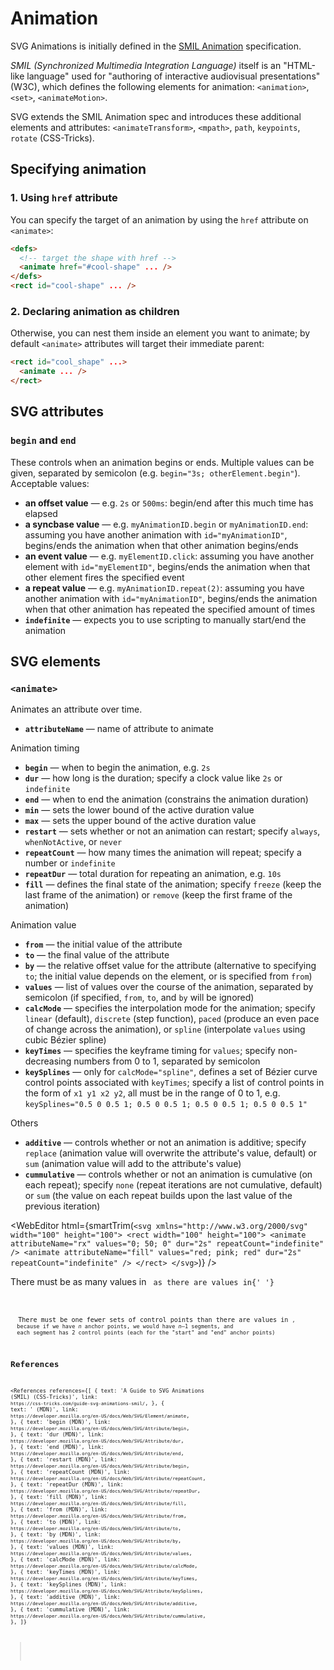 
# Animation

SVG Animations is initially defined in the [SMIL Animation](https://www.w3.org/TR/2001/REC-smil-animation-20010904/) specification.

_SMIL (Synchronized Multimedia Integration Language)_ itself is an "HTML-like language" used for "authoring of interactive audiovisual presentations" (W3C), which defines the following elements for animation: `<animation>`, `<set>`, `<animateMotion>`.

SVG extends the SMIL Animation spec and introduces these additional elements and attributes: `<animateTransform>`, `<mpath>`, `path`, `keypoints`, `rotate` (CSS-Tricks).

## Specifying animation

### 1. Using `href` attribute

You can specify the target of an animation by using the `href` attribute on `<animate>`:

```html
<defs>
  <!-- target the shape with href -->
  <animate href="#cool-shape" ... />
</defs>
<rect id="cool-shape" ... />
```

### 2. Declaring animation as children

Otherwise, you can nest them inside an element you want to animate; by default `<animate>` attributes will target their immediate parent:

```html
<rect id="cool_shape" ...>
  <animate ... />
</rect>
```

## SVG attributes

### `begin` and `end`

These controls when an animation begins or ends. Multiple values can be given, separated by semicolon (e.g. `begin="3s; otherElement.begin"`). Acceptable values:

- **an offset value** &mdash; e.g. `2s` or `500ms`: begin/end after this much time has elapsed
- **a syncbase value** &mdash; e.g. `myAnimationID.begin` or `myAnimationID.end`: assuming you have another animation with `id="myAnimationID"`, begins/ends the animation when that other animation begins/ends
- **an event value** &mdash; e.g. `myElementID.click`: assuming you have another element with `id="myElementID"`, begins/ends the animation when that other element fires the specified event
- **a repeat value** &mdash; e.g. `myAnimationID.repeat(2)`: assuming you have another animation with `id="myAnimationID"`, begins/ends the animation when that other animation has repeated the specified amount of times
- **`indefinite`** &mdash; expects you to use scripting to manually start/end the animation

## SVG elements

### `<animate>`

Animates an attribute over time.

- **`attributeName`** &mdash; name of attribute to animate

<Badge color="red">Animation timing</Badge>

- **`begin`** &mdash; when to begin the animation, e.g. `2s`
- **`dur`** &mdash; how long is the duration; specify a clock value like `2s` or `indefinite`
- **`end`** &mdash; when to end the animation (constrains the animation duration)
- **`min`** &mdash; sets the lower bound of the active duration value
- **`max`** &mdash; sets the upper bound of the active duration value
- **`restart`** &mdash; sets whether or not an animation can restart; specify `always`, `whenNotActive`, or `never`
- **`repeatCount`** &mdash; how many times the animation will repeat; specify a number or `indefinite`
- **`repeatDur`** &mdash; total duration for repeating an animation, e.g. `10s`
- **`fill`** &mdash; defines the final state of the animation; specify `freeze` (keep the last frame of the animation) or `remove` (keep the first frame of the animation)

<Badge color="red">Animation value</Badge>

- **`from`** &mdash; the initial value of the attribute
- **`to`** &mdash; the final value of the attribute
- **`by`** &mdash; the relative offset value for the attribute (alternative to specifying `to`; the initial value depends on the element, or is specified from `from`)
- **`values`** &mdash; list of values over the course of the animation, separated by semicolon (if specified, `from`, `to`, and `by` will be ignored)
- **`calcMode`** &mdash; specifies the interpolation mode for the animation; specify `linear` (default), `discrete` (step function), `paced` (produce an even pace of change across the animation), or `spline` (interpolate `values` using cubic Bézier spline)
- **`keyTimes`** &mdash; specifies the keyframe timing for `values`; specify non-decreasing numbers from 0 to 1, separated by semicolon<Asterisk str="*"/>
- **`keySplines`** &mdash; only for `calcMode="spline"`, defines a set of Bézier curve control points associated with `keyTimes`; specify a list of control points in the form of `x1 y1 x2 y2`, all must be in the range of 0 to 1, e.g. `keySplines="0.5 0 0.5 1; 0.5 0 0.5 1; 0.5 0 0.5 1; 0.5 0 0.5 1"`<Asterisk str="**"/>

<Badge color="red">Others</Badge>

- **`additive`** &mdash; controls whether or not an animation is additive; specify `replace` (animation value will overwrite the attribute's value, default) or `sum` (animation value will add to the attribute's value)
- **`cummulative`** &mdash; controls whether or not an animation is cumulative (on each repeat); specify `none` (repeat iterations are not cumulative, default) or `sum` (the value on each repeat builds upon the last value of the previous iteration)

<WebEditor
  html={smartTrim(`
    <svg xmlns="http://www.w3.org/2000/svg" width="100" height="100">
      <rect width="100" height="100">
        <animate attributeName="rx" values="0; 50; 0" dur="2s" repeatCount="indefinite" />
        <animate attributeName="fill" values="red; pink; red" dur="2s" repeatCount="indefinite" />
      </rect>
    </svg>
  `)}
/>

<Asterisk str="*">
  There must be as many values in <Code str="keyTimes" /> as there are values in{' '}
  <Code str="values" />
</Asterisk>

<Asterisk str="**">
  There must be one fewer sets of control points than there are values in <Code str="keyTimes" />,
  because if we have <var>n</var> anchor points, we would have <var>n</var>&ndash;1 segments, and
  each segment has 2 control points (each for the "start" and "end" anchor points)
</Asterisk>

## References

<References
  references={[
    {
      text: 'A Guide to SVG Animations (SMIL) (CSS-Tricks)',
      link: `https://css-tricks.com/guide-svg-animations-smil/`,
    },
    {
      text: '<animation> (MDN)',
      link: `https://developer.mozilla.org/en-US/docs/Web/SVG/Element/animate`,
    },
    {
      text: 'begin (MDN)',
      link: `https://developer.mozilla.org/en-US/docs/Web/SVG/Attribute/begin`,
    },
    {
      text: 'dur (MDN)',
      link: `https://developer.mozilla.org/en-US/docs/Web/SVG/Attribute/dur`,
    },
    {
      text: 'end (MDN)',
      link: `https://developer.mozilla.org/en-US/docs/Web/SVG/Attribute/end`,
    },
    {
      text: 'restart (MDN)',
      link: `https://developer.mozilla.org/en-US/docs/Web/SVG/Attribute/begin`,
    },
    {
      text: 'repeatCount (MDN)',
      link: `https://developer.mozilla.org/en-US/docs/Web/SVG/Attribute/repeatCount`,
    },
    {
      text: 'repeatDur (MDN)',
      link: `https://developer.mozilla.org/en-US/docs/Web/SVG/Attribute/repeatDur`,
    },
    {
      text: 'fill (MDN)',
      link: `https://developer.mozilla.org/en-US/docs/Web/SVG/Attribute/fill`,
    },
    {
      text: 'from (MDN)',
      link: `https://developer.mozilla.org/en-US/docs/Web/SVG/Attribute/from`,
    },
    {
      text: 'to (MDN)',
      link: `https://developer.mozilla.org/en-US/docs/Web/SVG/Attribute/to`,
    },
    {
      text: 'by (MDN)',
      link: `https://developer.mozilla.org/en-US/docs/Web/SVG/Attribute/by`,
    },
    {
      text: 'values (MDN)',
      link: `https://developer.mozilla.org/en-US/docs/Web/SVG/Attribute/values`,
    },
    {
      text: 'calcMode (MDN)',
      link: `https://developer.mozilla.org/en-US/docs/Web/SVG/Attribute/calcMode`,
    },
    {
      text: 'keyTimes (MDN)',
      link: `https://developer.mozilla.org/en-US/docs/Web/SVG/Attribute/keyTimes`,
    },
    {
      text: 'keySplines (MDN)',
      link: `https://developer.mozilla.org/en-US/docs/Web/SVG/Attribute/keySplines`,
    },
    {
      text: 'additive (MDN)',
      link: `https://developer.mozilla.org/en-US/docs/Web/SVG/Attribute/additive`,
    },
    {
      text: 'cummulative (MDN)',
      link: `https://developer.mozilla.org/en-US/docs/Web/SVG/Attribute/cummulative`,
    },
  ]}
></References>
